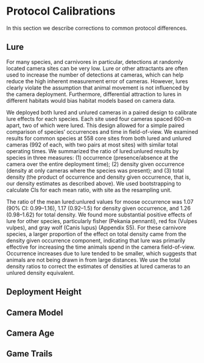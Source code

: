# Protocol Calibrations

In this section we describe corrections to common protocol differences.

## Lure

For many species, and carnivores in particular, detections at randomly located camera sites can be very low. Lure or other attractants are often used to increase the number of detections at cameras, which can help reduce the high inherent measurement error of cameras. However, lures clearly violate the assumption that animal movement is not influenced by the camera deployment. Furthermore, differential attraction to lures in different habitats would bias habitat models based on camera data.

We deployed both lured and unlured cameras in a paired design to calibrate lure effects for each species. Each site used four cameras spaced 600-m apart, two of which were lured. This design allowed for a simple paired comparison of species' occurrences and time in field-of-view. We examined results for common species at 558 core sites from both lured and unlured cameras (992 of each, with two pairs at most sites) with similar total operating times. We summarized the ratio of lured:unlured results by species in three measures: (1) occurrence (presence/absence at the camera over the entire deployment time); (2) density given occurrence (density at only cameras where the species was present); and (3) total density (the product of occurrence and density given occurrence, that is, our density estimates as described above). We used bootstrapping to calculate CIs for each mean ratio, with site as the resampling unit.



The ratio of the mean lured:unlured values for moose occurrence was 1.07 (90% CI: 0.99–1.16), 1.17 (0.92–1.5) for density given occurrence, and 1.26 (0.98–1.62) for total density. We found more substantial positive effects of lure for other species, particularly fisher (Pekania pennanti), red fox (Vulpes vulpes), and gray wolf (Canis lupus) (Appendix S5). For these carnivore species, a larger proportion of the effect on total density came from the density given occurrence component, indicating that lure was primarily effective for increasing the time animals spend in the camera field-of-view. Occurrence increases due to lure tended to be smaller, which suggests that animals are not being drawn in from large distances. We use the total density ratios to correct the estimates of densities at lured cameras to an unlured density equivalent.

## Deployment Height

## Camera Model

## Camera Age

## Game Trails


